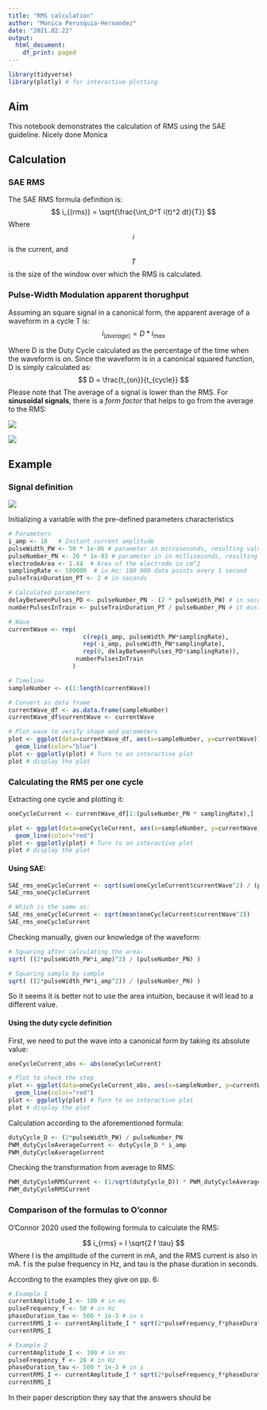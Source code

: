 ```yaml
---
title: "RMS calculation"
author: "Monica Perusquia-Hernandez"
date: "2021.02.22"
output:
  html_document:
    df_print: paged
---
```


```r
library(tidyverse) 
library(plotly) # for interactive plotting
```


## Aim
This notebook demonstrates the calculation of RMS using the SAE guideline.
Nicely done Monica

## Calculation

### SAE RMS
The SAE RMS formula definition is:
$$
i_{(rms)} = \sqrt{\frac{\int_0^T i(t)^2 dt}{T}} 
$$
Where $$i$$ is the current, and $$T$$ is the size of the window over which the RMS is calculated.


### Pulse-Width Modulation apparent thorughput
Assuming an square signal in a canonical form, the apparent average of a waveform in a cycle T is:
$$
i_{(average)} = D * i_{max}
$$

Where D is the Duty Cycle calculated as the percentage of the time when the waveform is on. Since the waveform is in a canonical squared function, D is simply calculated as:
$$
D = \frac{t_{on}}{t_{cycle}}
$$
Please note that The average of a signal is lower than the RMS.
For **sinusoidal signals**, there is a *form factor* that helps to go from the average to the RMS:

![](Figs/rms-voltage-calculation-and-formulas.png)

![](Figs/TrueRmsValue.gif)


## Example 

### Signal definition

![](Figs/StimulationSignalDefinition.png)


Initializing a variable with the pre-defined parameters characteristics
```r
# Parameters
i_amp <- 18   # Instant current amplitude
pulseWidth_PW <- 50 * 1e-06 # parameter in microseconds, resulting value in seconds
pulseNumber_PN <- 20 * 1e-03 # parameter in in milliseconds, resulting value in seconds
electrodeArea <- 1.44  # Area of the electrode in cm^2
samplingRate <- 100000  # in Hz: 100 000 data points every 1 second
pulseTrainDuration_PT <- 2 # in seconds

# Calculated parameters
delayBetweenPulses_PD <- pulseNumber_PN - (2 * pulseWidth_PW) # in seconds
numberPulsesInTrain <- pulseTrainDuration_PT / pulseNumber_PN # it must be an integer result for simplicity

# Wave
currentWave <- rep(
                     c(rep(i_amp, pulseWidth_PW*samplingRate),
                     rep(-i_amp, pulseWidth_PW*samplingRate),
                     rep(0, delayBetweenPulses_PD*samplingRate)),
                   numberPulsesInTrain
                  )

# Timeline
sampleNumber <- c(1:length(currentWave))

# Convert as data frame
currentWave_df <- as.data.frame(sampleNumber)
currentWave_df$currentWave <- currentWave

# Plot wave to verify shape and parameters
plot <- ggplot(data=currentWave_df, aes(x=sampleNumber, y=currentWave)) +
  geom_line(color="blue")
plot <- ggplotly(plot) # Turn to an interactive plot
plot # display the plot
```

### Calculating the RMS per one cycle

Extracting one cycle and plotting it:
```r
oneCycleCurrent <- currentWave_df[1:(pulseNumber_PN * samplingRate),]

plot <- ggplot(data=oneCycleCurrent, aes(x=sampleNumber, y=currentWave)) +
  geom_line(color="red")
plot <- ggplotly(plot) # Turn to an interactive plot
plot # display the plot
```


#### Using SAE:
```r
SAE_rms_oneCycleCurrent <- sqrt(sum(oneCycleCurrent$currentWave^2) / (pulseNumber_PN*samplingRate))
SAE_rms_oneCycleCurrent

# Which is the same as:
SAE_rms_oneCycleCurrent <- sqrt(mean(oneCycleCurrent$currentWave^2))
SAE_rms_oneCycleCurrent
```

Checking manually, given our knowledge of the waveform:
```r
# Squaring after calculating the area:
sqrt( ((2*pulseWidth_PW*i_amp)^2) / (pulseNumber_PN) )

# Squaring sample by sample
sqrt( ((2*pulseWidth_PW*i_amp^2)) / (pulseNumber_PN) )
```
So it seems it is better not to use the area intuition, because it will lead to a different value.

#### Using the duty cycle definition
First, we need to put the wave into a canonical form by taking its absolute value:
```r
oneCycleCurrent_abs <- abs(oneCycleCurrent)

# Plot to check the step
plot <- ggplot(data=oneCycleCurrent_abs, aes(x=sampleNumber, y=currentWave)) +
  geom_line(color="red")
plot <- ggplotly(plot) # Turn to an interactive plot
plot # display the plot
```

Calculation according to the aforementioned formula:
```r
dutyCycle_D <- (2*pulseWidth_PW) / pulseNumber_PN
PWM_dutyCycleAverageCurrent <- dutyCycle_D * i_amp
PWM_dutyCycleAverageCurrent
```

Checking the transformation from average to RMS:
```r
PWM_dutyCycleRMSCurrent <- (1/sqrt(dutyCycle_D)) * PWM_dutyCycleAverageCurrent
PWM_dutyCycleRMSCurrent
```

### Comparison of the formulas to O'connor

O'Connor 2020 used the following formula to calculate the RMS:

$$
i_{rms} = I \sqrt{2 f \tau}
$$
Where I is the amplitude of the current in mA, and the RMS current is also in mA. f is the pulse frequency in Hz, and tau is the phase duration in seconds.

According to the examples they give on pp. 6:

```r
# Example 1
currentAmplitude_I <- 100 # in ms
pulseFrequency_f <- 50 # in Hz
phaseDuration_tau <- 500 * 1e-3 # in s
currentRMS_I <- currentAmplitude_I * sqrt(2*pulseFrequency_f*phaseDuration_tau)
currentRMS_I

# Example 2
currentAmplitude_I <- 100 # in ms
pulseFrequency_f <- 20 # in Hz
phaseDuration_tau <- 500 * 1e-3 # in s
currentRMS_I <- currentAmplitude_I * sqrt(2*pulseFrequency_f*phaseDuration_tau)
currentRMS_I
```

In their paper description they say that the answers should be 
